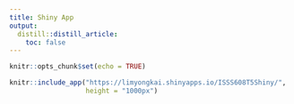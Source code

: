 ```yaml
---
title: Shiny App
output:
  distill::distill_article:
    toc: false
---
```


```r
knitr::opts_chunk$set(echo = TRUE)
```

```r
knitr::include_app("https://limyongkai.shinyapps.io/ISSS608T5Shiny/",
                   height = "1000px")
```